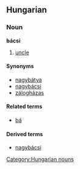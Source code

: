 ==Hungarian==
===Noun===
'''bácsi'''

# [[uncle]]

====Synonyms====
*[[nagybátya]]
*[[nagybácsi]]
*[[zálogházas]]

====Related terms====
*[[bá]]

====Derived terms====
*[[nagybácsi]]<!-- so far only assuming it is derived -->

[[Category:Hungarian nouns]]